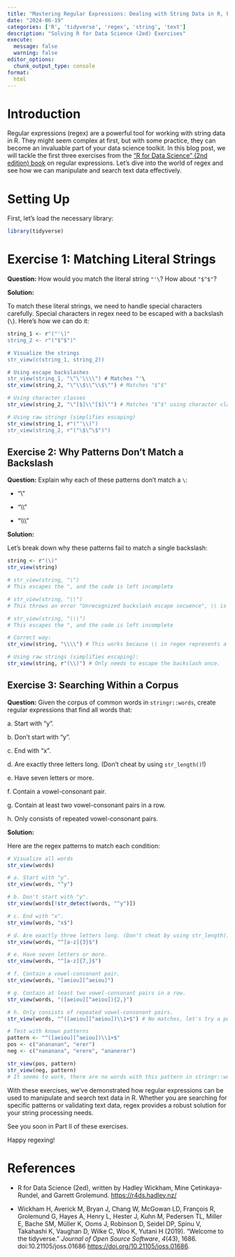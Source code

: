 ```yaml
---
title: "Mastering Regular Expressions: Dealing with String Data in R, Part I"
date: "2024-06-19"
categories: ['R', 'tidyverse', 'regex', 'string', 'text']
description: "Solving R for Data Science (2ed) Exercises"
execute: 
  message: false
  warning: false
editor_options: 
  chunk_output_type: console
format: 
  html
---
```


# Introduction

Regular expressions (regex) are a powerful tool for working with string data in R. They might seem complex at first, but with some practice, they can become an invaluable part of your data science toolkit. In this blog post, we will tackle the first three exercises from the ["R for Data Science" (2nd edition) book](https://r4ds.hadley.nz/) on regular expressions. Let's dive into the world of regex and see how we can manipulate and search text data effectively.

# Setting Up

First, let's load the necessary library:

```r
library(tidyverse)
```

# Exercise 1: Matching Literal Strings

**Question:** How would you match the literal string `"'\`? How about `"$^$"`?

**Solution:**

To match these literal strings, we need to handle special characters carefully. Special characters in regex need to be escaped with a backslash (`\`). Here’s how we can do it:

```r
string_1 <- r"("'\)"
string_2 <- r"("$^$")"

# Visualize the strings
str_view(c(string_1, string_2))

# Using escape backslashes
str_view(string_1, "\"\'\\\\") # Matches "'\
str_view(string_2, "\"\\$\\^\\$\"") # Matches "$^$"

# Using character classes
str_view(string_2, "\"[$]\\^[$]\"") # Matches "$^$" using character classes

# Using raw strings (simplifies escaping)
str_view(string_1, r"("'\\)") 
str_view(string_2, r"("\$\^\$")")
```

## Exercise 2: Why Patterns Don't Match a Backslash

**Question:** Explain why each of these patterns don't match a `\`:

-   "\\"

-   "\\\\"

-   "\\\\\\"

**Solution:**

Let's break down why these patterns fail to match a single backslash:

```r
string <- r"(\)"
str_view(string)

# str_view(string, "\") 
# This escapes the ", and the code is left incomplete

# str_view(string, "\\") 
# This throws an error "Unrecognized backslash escape secuence", \\ is used to escape special characters, but none follows it

# str_view(string, "\\\")
# This escapes the ", and the code is left incomplete

# Correct way:
str_view(string, "\\\\") # This works because \\ in regex represents a literal backslash.

# Using raw strings (simplifies escaping):
str_view(string, r"(\\)") # Only needs to escape the backslash once.
```

## Exercise 3: Searching Within a Corpus

**Question:** Given the corpus of common words in `stringr::words`, create regular expressions that find all words that:

a\. Start with "y".

b\. Don't start with "y".

c\. End with "x".

d\. Are exactly three letters long. (Don't cheat by using `str_length()`!)

e\. Have seven letters or more.

f\. Contain a vowel-consonant pair.

g\. Contain at least two vowel-consonant pairs in a row.

h\. Only consists of repeated vowel-consonant pairs.

**Solution:**

Here are the regex patterns to match each condition:

```r
# Visualize all words
str_view(words)

# a. Start with "y".
str_view(words, "^y")

# b. Don't start with "y".
str_view(words[!str_detect(words, "^y")])

# c. End with "x".
str_view(words, "x$")

# d. Are exactly three letters long. (Don't cheat by using str_length()!)
str_view(words, "^[a-z]{3}$")

# e. Have seven letters or more.
str_view(words, "^[a-z]{7,}$")

# f. Contain a vowel-consonant pair.
str_view(words, "[aeiou][^aeiou]")

# g. Contain at least two vowel-consonant pairs in a row.
str_view(words, "([aeiou][^aeiou]){2,}")

# h. Only consists of repeated vowel-consonant pairs.
str_view(words, "^([aeiou][^aeiou])\\1+$") # No matches, let's try a positive match

# Test with known patterns
pattern <- "^([aeiou][^aeiou])\\1+$"
pos <- c("anananan", "erer")
neg <- c("nananana", "erere", "ananerer")

str_view(pos, pattern)
str_view(neg, pattern)
# It seems to work, there are no words with this pattern in stringr::words
```

With these exercises, we’ve demonstrated how regular expressions can be used to manipulate and search text data in R. Whether you are searching for specific patterns or validating text data, regex provides a robust solution for your string processing needs.

See you soon in Part II of these exercises.

Happy regexing!

# References

-   R for Data Science (2ed), written by Hadley Wickham, Mine Çetinkaya-Rundel, and Garrett Grolemund. <https://r4ds.hadley.nz/>

-   Wickham H, Averick M, Bryan J, Chang W, McGowan LD, François R, Grolemund G, Hayes A, Henry L, Hester J, Kuhn M, Pedersen TL, Miller E, Bache SM, Müller K, Ooms J, Robinson D, Seidel DP, Spinu V, Takahashi K, Vaughan D, Wilke C, Woo K, Yutani H (2019). "Welcome to the tidyverse." *Journal of Open Source Software*, *4*(43), 1686. doi:10.21105/joss.01686 <https://doi.org/10.21105/joss.01686>.
